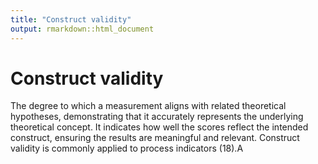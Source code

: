```yaml
---
title: "Construct validity"
output: rmarkdown::html_document
---
```


# Construct validity

The degree to which a measurement   aligns with related theoretical  hypotheses,  demonstrating that it accurately represents  the underlying theoretical  concept. It  indicates how well the scores reflect the  intended  construct, ensuring the results  are meaningful and  relevant. Construct  validity is commonly applied to process  indicators (18).A
